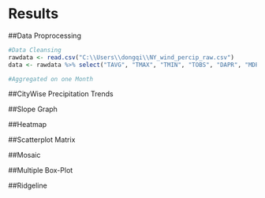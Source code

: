 # Results

##Data Proprocessing
```r
#Data Cleansing
rawdata <- read.csv("C:\\Users\\dongqi\\NY_wind_percip_raw.csv")
data <- rawdata %>% select("TAVG", "TMAX", "TMIN", "TOBS", "DAPR", "MDPR", "PRCP", "SNOW", "SNWD", "AWND", "PGTM", "WDF2", "WDF5", "DATE","NAME")

```


```r
#Aggregated on one Month
```


##CityWise Precipitation Trends

##Slope Graph

##Heatmap




##Scatterplot Matrix

##Mosaic

##Multiple Box-Plot

##Ridgeline
